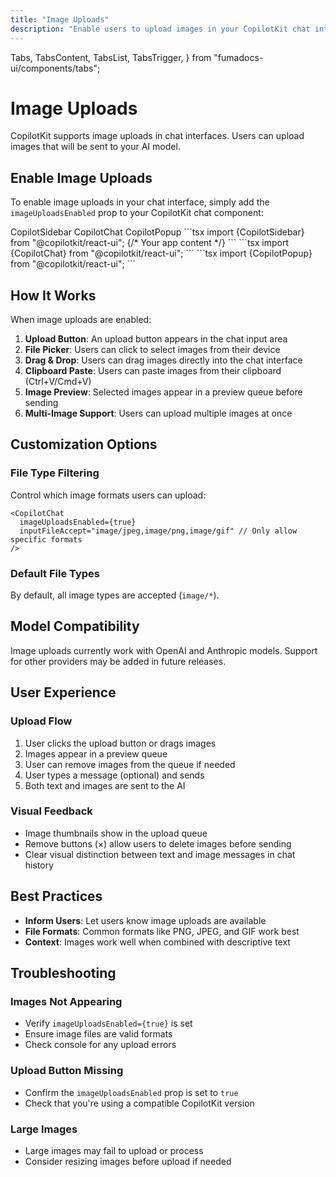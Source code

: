 ```yaml
---
title: "Image Uploads"
description: "Enable users to upload images in your CopilotKit chat interface"
---
```


  Tabs,
  TabsContent,
  TabsList,
  TabsTrigger,
} from "fumadocs-ui/components/tabs";

# Image Uploads

CopilotKit supports image uploads in chat interfaces. Users can upload images that will be sent to your AI model.

## Enable Image Uploads

To enable image uploads in your chat interface, simply add the `imageUploadsEnabled` prop to your CopilotKit chat component:

<Tabs defaultValue="sidebar" className="w-full">
  <TabsList className="grid w-full grid-cols-3">
    <TabsTrigger value="sidebar">CopilotSidebar</TabsTrigger>
    <TabsTrigger value="chat">CopilotChat</TabsTrigger>
    <TabsTrigger value="popup">CopilotPopup</TabsTrigger>
  </TabsList>
  <TabsContent value="sidebar">
    ```tsx 
    import {CopilotSidebar} from "@copilotkit/react-ui";
    <CopilotSidebar
      imageUploadsEnabled={true}
      labels={{
        title: "AI Assistant",
        initial: "Hi! You can upload images to chat with me.",
      }}
    >
      {/* Your app content */}
    </CopilotSidebar>
    ```
  </TabsContent>
  <TabsContent value="chat">
    ```tsx 
    import {CopilotChat} from "@copilotkit/react-ui";
    <CopilotChat
      imageUploadsEnabled={true}
      labels={{
        title: "AI Assistant",
        initial: "Hi! You can upload images to chat with me.",
      }}
    />
    ```
  </TabsContent>
  <TabsContent value="popup">
    ```tsx 
    import {CopilotPopup} from "@copilotkit/react-ui";
    <CopilotPopup
      imageUploadsEnabled={true}
      labels={{
        title: "AI Assistant",
        initial: "Hi! You can upload images to chat with me.",
      }}
    />
    ```
  </TabsContent>
</Tabs>

## How It Works

When image uploads are enabled:

1. **Upload Button**: An upload button appears in the chat input area
2. **File Picker**: Users can click to select images from their device
3. **Drag & Drop**: Users can drag images directly into the chat interface
4. **Clipboard Paste**: Users can paste images from their clipboard (Ctrl+V/Cmd+V)
5. **Image Preview**: Selected images appear in a preview queue before sending
6. **Multi-Image Support**: Users can upload multiple images at once

## Customization Options

### File Type Filtering

Control which image formats users can upload:

```tsx
<CopilotChat
  imageUploadsEnabled={true}
  inputFileAccept="image/jpeg,image/png,image/gif" // Only allow specific formats
/>
```

### Default File Types

By default, all image types are accepted (`image/*`).

## Model Compatibility

Image uploads currently work with OpenAI and Anthropic models. Support for other providers may be added in future releases.

## User Experience

### Upload Flow

1. User clicks the upload button or drags images
2. Images appear in a preview queue
3. User can remove images from the queue if needed
4. User types a message (optional) and sends
5. Both text and images are sent to the AI

### Visual Feedback

- Image thumbnails show in the upload queue
- Remove buttons (×) allow users to delete images before sending
- Clear visual distinction between text and image messages in chat history

## Best Practices

- **Inform Users**: Let users know image uploads are available
- **File Formats**: Common formats like PNG, JPEG, and GIF work best
- **Context**: Images work well when combined with descriptive text

## Troubleshooting

### Images Not Appearing

- Verify `imageUploadsEnabled={true}` is set
- Ensure image files are valid formats
- Check console for any upload errors

### Upload Button Missing

- Confirm the `imageUploadsEnabled` prop is set to `true`
- Check that you're using a compatible CopilotKit version

### Large Images

- Large images may fail to upload or process
- Consider resizing images before upload if needed
